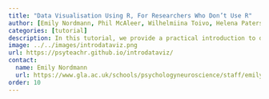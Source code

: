 ```yaml
---
title: "Data Visualisation Using R, For Researchers Who Don’t Use R"
author: [Emily Nordmann, Phil McAleer, Wilhelmiina Toivo, Helena Paterson, Lisa DeBruine]
categories: [tutorial]
description: In this tutorial, we provide a practical introduction to data visualisation using R, specifically aimed at researchers who have little to no prior experience of using R.
image: ../../images/introdataviz.png
url: https://psyteachr.github.io/introdataviz/
contact: 
  name: Emily Nordmann
  url: https://www.gla.ac.uk/schools/psychologyneuroscience/staff/emilynordmann/
order: 10
---
```

